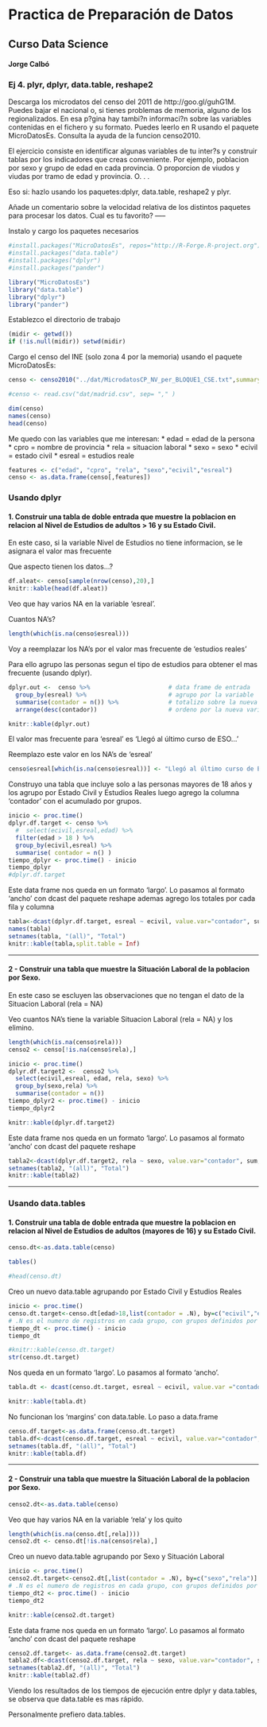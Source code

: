 # Practica de Preparación de Datos
## Curso Data Science
#### Jorge Calbó


### Ej 4. plyr, dplyr, data.table, reshape2

Descarga los microdatos del censo del 2011 de http://goo.gl/guhG1M. Puedes bajar el nacional o, si tienes problemas de memoria, alguno de los regionalizados. En esa p?gina hay tambi?n informaci?n sobre las variables contenidas en el fichero y su formato. Puedes leerlo en R usando el paquete MicroDatosEs. Consulta la ayuda de la funcion censo2010.

El ejercicio consiste en identificar algunas variables de tu inter?s y construir tablas por los indicadores que creas conveniente. Por ejemplo, poblacion por sexo y grupo de edad en cada provincia. O proporcion de viudos y viudas por tramo de edad y provincia. O. . .

Eso si: hazlo usando los paquetes:dplyr, data.table, reshape2 y plyr. 

Añade un comentario sobre la velocidad relativa de los distintos paquetes para procesar los datos.
Cual es tu favorito?
-----

Instalo y cargo los paquetes necesarios

```r
#install.packages("MicroDatosEs", repos="http://R-Forge.R-project.org")
#install.packages("data.table")
#install.packages("dplyr")
#install.packages("pander")

library("MicroDatosEs")
library("data.table")
library("dplyr")
library("pander")
```

Establezco el directorio de trabajo
```r
(midir <- getwd())
if (!is.null(midir)) setwd(midir)
```

Cargo el censo del INE (solo zona 4 por la memoria) usando el paquete MicroDatosEs:

```r
censo <- censo2010("../dat/MicrodatosCP_NV_per_BLOQUE1_CSE.txt",summary=FALSE)

#censo <- read.csv("dat/madrid.csv", sep= "," )

dim(censo)
names(censo)
head(censo)
```


Me quedo con las variables que me interesan:
 * edad = edad de la persona
 * cpro = nombre de provincia
 * rela = situacion laboral
 * sexo = sexo
 * ecivil = estado civil
 * esreal = estudios reale


```r
features <- c("edad", "cpro", "rela", "sexo","ecivil","esreal")
censo <- as.data.frame(censo[,features])
```


###  Usando dplyr

#### 1. Construir una tabla de doble entrada que muestre la poblacion en relacion al Nivel de Estudios de adultos > 16 y su Estado Civil.

En este caso, si la variable Nivel de Estudios no tiene informacion, se le asignara el valor mas frecuente

Que aspecto tienen los datos...?

```r
df.aleat<- censo[sample(nrow(censo),20),]
knitr::kable(head(df.aleat))
```


Veo que hay varios NA en la variable 'esreal'.

Cuantos NA's?
```r
length(which(is.na(censo$esreal)))
```


Voy a reemplazar los NA's por el valor mas frecuente de 'estudios reales'

Para ello agrupo las personas segun el tipo de estudios para obtener el mas frecuente (usando dplyr).

```r
dplyr.out <-  censo %>%                      # data frame de entrada
  group_by(esreal) %>%                       # agrupo por la variable 'esreal'
  summarise(contador = n()) %>%              # totalizo sobre la nueva variable 'contador'
  arrange(desc(contador))                    # ordeno por la nueva variable

knitr::kable(dplyr.out)
```


El valor mas frecuente para 'esreal' es 'Llegó al último curso de ESO...'

Reemplazo este valor en los NA's de 'esreal'
```r
censo$esreal[which(is.na(censo$esreal))] <- "Llegó al último curso de ESO, EGB o Bachiller Elemental o tiene el Certificado de Escolaridad o de Estudios Primarios"
```


Construyo una tabla que incluye solo a las personas mayores de 18 años y los agrupo por Estado Civil y Estudios Reales luego agrego la columna 'contador' con el acumulado por grupos.

```r
inicio <- proc.time()
dplyr.df.target <- censo %>%
  #  select(ecivil,esreal,edad) %>%
  filter(edad > 18 ) %>%
  group_by(ecivil,esreal) %>%
  summarise( contador = n() )
tiempo_dplyr <- proc.time() - inicio
tiempo_dplyr
#dplyr.df.target
```

Este data frame nos queda en un formato 'largo'. Lo pasamos al formato 'ancho' con dcast del paquete reshape ademas agrego los totales por cada fila y columna
```r
tabla<-dcast(dplyr.df.target, esreal ~ ecivil, value.var="contador", sum, margins= TRUE)
names(tabla)
setnames(tabla, "(all)", "Total")
knitr::kable(tabla,split.table = Inf)
```

-------

#### 2 - Construir una tabla que muestre la Situación Laboral de la poblacion por Sexo.

En este caso se escluyen las observaciones que no tengan el dato de la Situacion Laboral (rela = NA) 

Veo cuantos NA's tiene la variable Situacion Laboral (rela = NA) y los elimino.
```r
length(which(is.na(censo$rela)))
censo2 <- censo[!is.na(censo$rela),]

```

```r
inicio <- proc.time()
dplyr.df.target2 <-  censo2 %>%
  select(ecivil,esreal, edad, rela, sexo) %>%
  group_by(sexo,rela) %>%
  summarise(contador = n())
tiempo_dplyr2 <- proc.time() - inicio
tiempo_dplyr2

knitr::kable(dplyr.df.target2)

```

Este data frame nos queda en un formato 'largo'. Lo pasamos al formato 'ancho' con dcast del paquete reshape

```r
tabla2<-dcast(dplyr.df.target2, rela ~ sexo, value.var="contador", sum, margins = "sexo")
setnames(tabla2, "(all)", "Total")
knitr::kable(tabla2)

```

-----

###  Usando data.tables

#### 1. Construir una tabla de doble entrada que muestre la poblacion en relacion al Nivel de Estudios de adultos (mayores de 16) y su Estado Civil.

```r
censo.dt<-as.data.table(censo)

tables()

#head(censo.dt)
```


Creo un nuevo data.table agrupando por Estado Civil y Estudios Reales

```r
inicio <- proc.time()
censo.dt.target<-censo.dt[edad>18,list(contador = .N), by=c("ecivil","esreal")]
# .N es el numero de registros en cada grupo, con grupos definidos por las variables "ecivil" y "esreal".
tiempo_dt <- proc.time() - inicio
tiempo_dt
```

```r

#knitr::kable(censo.dt.target)
str(censo.dt.target)
```

Nos queda en un formato 'largo'. Lo pasamos al formato 'ancho'.
```r
tabla.dt <- dcast(censo.dt.target, esreal ~ ecivil, value.var ="contador", sum , margins = TRUE)

knitr::kable(tabla.dt)
```

No funcionan los 'margins' con data.table. Lo paso a data.frame

```r
censo.df.target<-as.data.frame(censo.dt.target)
tabla.df<-dcast(censo.df.target, esreal ~ ecivil, value.var="contador", sum, margins = TRUE)
setnames(tabla.df, "(all)", "Total")
knitr::kable(tabla.df)
```

-------

#### 2 - Construir una tabla que muestre la Situación Laboral de la poblacion por Sexo.

```r
censo2.dt<-as.data.table(censo)
```


Veo que hay varios NA en la variable 'rela' y los quito

```r
length(which(is.na(censo.dt[,rela])))
censo2.dt <- censo.dt[!is.na(censo$rela),]
```


Creo un nuevo data.table agrupando por Sexo y Situación Laboral

```r
inicio <- proc.time()
censo2.dt.target<-censo2.dt[,list(contador = .N), by=c("sexo","rela")]
# .N es el numero de registros en cada grupo, con grupos definidos por las variables "ecivil" y "esreal".
tiempo_dt2 <- proc.time() - inicio
tiempo_dt2 

knitr::kable(censo2.dt.target)
```


Este data frame nos queda en un formato 'largo'. Lo pasamos al formato 'ancho' con dcast del paquete reshape

```r
censo2.df.target<- as.data.frame(censo2.dt.target)
tabla2.df<-dcast(censo2.df.target, rela ~ sexo, value.var="contador", sum, margins = "sexo")
setnames(tabla2.df, "(all)", "Total")
knitr::kable(tabla2.df)
```


Viendo los resultados de los tiempos de ejecución entre dplyr y data.tables, se observa que data.table es mas rápido. 

Personalmente prefiero data.tables.


